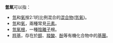 '''氫氧'''可以指：
* [[氫|氫]]和[[氧|氧]]按2:1的比例混合的[[混合物|混合物]]([[氫氧|氫氧]])。
* [[氫|氫]]和[[氧|氧]]，兩種常見[[元素|元素]]。
* [[氫氧根|氫氧根]]，一種[[陰離子|陰離子]]根。
* [[羥基|羥基]]，存在於[[醇|醇]]、[[羧酸|羧酸]]、[[酚|酚]]等有機化合物中的[[基團|基團]]。

{{disambig|Cat=化學消歧義}}